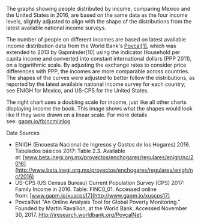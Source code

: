 The graphs showing people distributed by income, comparing Mexico and the United States in 2016, are based on the same data as the four income levels, slightly adjusted to align with the shape of the distributions from the latest available national income surveys.

The number of people on different incomes are based on latest available income distribution data from the World Bank's [Povcal[1]](http://iresearch.worldbank.org/PovcalNet), which was extended to 2013 by Gapminder[10] using the indicator Household per capita income and converted into constant international dollars (PPP 2011), on a logarithmic scale. By adjusting the exchange rates to consider price differences with PPP, the incomes are more comparable across countries. The shapes of the curves were adjusted to better follow the distributions, as reported by the latest available national income survey for each country; see ENIGH for Mexico, and US-CPS for the United States.

The right chart uses a doubling scale for income, just like all other charts displaying income the book. This image shows what the shapes would look like if they were drawn on a linear scale. For more details see: [gapm.io/fbincmlinlog](http://gapm.io/fbincmlinlog)

Data Sources

-   ENIGH (Encuesta Nacional de Ingresos y Gastos de los Hogares) 2016. Tabulados básicos 2017: Table 2.3. Available at: [www.beta.inegi.org.mx/proyectos/enchogares/regulares/enigh/nc/2016](http://www.beta.inegi.org.mx/proyectos/enchogares/regulares/enigh/nc/2016)
-   US-CPS (US Census Bureau) Current Population Survey (CPS) 2017: Family Income in 2016. Table: FINC0_01. Accessed online from: [www.gapm.io/xuscps17](http://www.gapm.io/xuscps17)
-   PovcalNet "An Online Analysis Tool for Global Poverty Monitoring." Founded by Martin Ravallion, at the World Bank. Accessed November 30, 2017. <http://iresearch.worldbank.org/PovcalNet>.